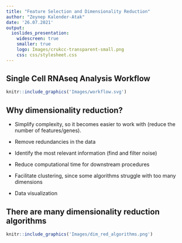 ```yaml
---
title: "Feature Selection and Dimensionality Reduction"
author: "Zeynep Kalender-Atak"
date: '26.07.2021'
output:
  ioslides_presentation:
    widescreen: true
    smaller: true
    logo: Images/crukcc-transparent-small.png
    css: css/stylesheet.css
---
```

## Single Cell RNAseq Analysis Workflow

```r
knitr::include_graphics('Images/workflow.svg')
```

## Why dimensionality reduction?

* Simplify complexity, so it becomes easier to work with (reduce the number of features/genes).

* Remove redundancies in the data

* Identify the most relevant information (find and filter noise)

* Reduce computational time for downstream procedures

* Facilitate clustering, since some algorithms struggle with too many dimensions

* Data visualization 

## There are many dimensionality reduction algorithms 

```r
knitr::include_graphics('Images/dim_red_algorithms.png')
```